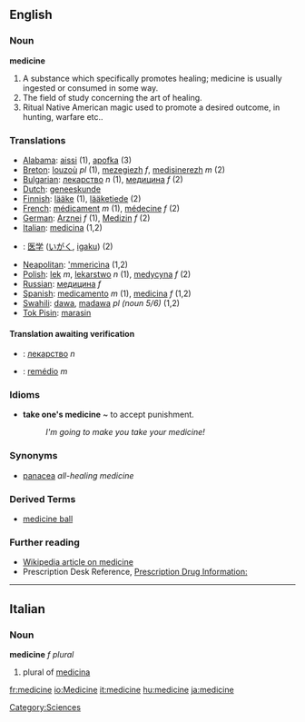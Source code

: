 ==English==
===Noun===
'''medicine'''
# A substance which specifically promotes healing; medicine is usually ingested or consumed in some way.
# The field of study concerning the art of healing.
# Ritual Native American magic used to promote a desired outcome, in hunting, warfare etc..
=== Translations ===
*[[Alabama]]: [[aissi]] (1), [[apofka]] (3)
*[[Breton]]: [[louzoù]] ''pl'' (1), [[mezegiezh]] ''f'', [[medisinerezh]] ''m'' (2)
*[[Bulgarian]]: [[лекарство]] ''n'' (1), [[медицина]] ''f'' (2)
*[[Dutch]]: [[geneeskunde]]
*[[Finnish]]: [[lääke]] (1), [[lääketiede]] (2)
*[[French]]: [[médicament]] ''m'' (1), [[médecine]] ''f'' (2)
*[[German]]: [[Arznei]] ''f'' (1), [[Medizin]] ''f'' (2)
*[[Italian]]: [[medicina]] {{f}} (1,2)
*{{ja}}: [[医学]] ([[いがく]], [[igaku]]) (2)
*[[Neapolitan]]: [['mmericìna]] {{f}} (1,2)
*[[Polish]]: [[lek]] ''m'', [[lekarstwo]] ''n'' (1), [[medycyna]] ''f'' (2)
*[[Russian]]: [[медицина]] ''f'' 
*[[Spanish]]: [[medicamento]] ''m'' (1), [[medicina]] ''f'' (1,2) 
*[[Swahili]]: [[dawa]], [[madawa]] ''pl (noun 5/6)'' (1,2)
*[[Tok Pisin]]: [[marasin]]

====Translation awaiting verification====
*{{ua}}: [[лекарство]] ''n''
*{{pt}}: [[remédio]] ''m''

===Idioms===
*'''take one's medicine''' ~ to accept punishment.
*:''I'm going to make you take your medicine!''

===Synonyms===
*[[panacea]] ''all-healing medicine''

===Derived Terms===
*[[medicine ball]]

=== Further reading ===

* [[w:Medicine|Wikipedia article on medicine]]
* Prescription Desk Reference, [http://prescriptiondesk.com Prescription Drug Information:]

----

==Italian==
===Noun===
'''medicine''' ''f plural''

# plural of [[medicina]]

[[Category:Sciences]]
[[fr:medicine]]
[[io:Medicine]]
[[it:medicine]]
[[hu:medicine]]
[[ja:medicine]]